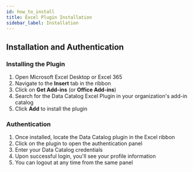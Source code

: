 ```yaml
---
id: how_to_install
title: Excel Plugin Installation
sidebar_label: Installation
---
```


## Installation and Authentication

### Installing the Plugin

1. Open Microsoft Excel Desktop or Excel 365
2. Navigate to the **Insert** tab in the ribbon
3. Click on **Get Add-ins** (or **Office Add-ins**)
4. Search for the Data Catalog Excel Plugin in your organization's add-in catalog
5. Click **Add** to install the plugin

### Authentication

1. Once installed, locate the Data Catalog plugin in the Excel ribbon
2. Click on the plugin to open the authentication panel
3. Enter your Data Catalog credentials
4. Upon successful login, you'll see your profile information
5. You can logout at any time from the same panel
